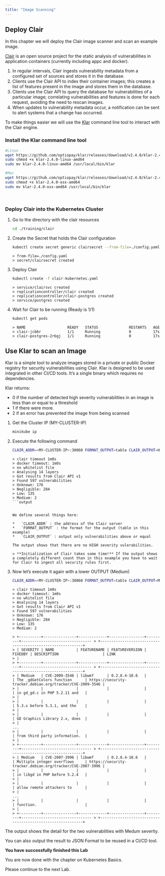 ```yaml
---
title: "Image Scanning"
---
```




## Deploy Clair

In this chapter we will deploy the Clair image scanner and scan an example image.

[Clair](https://github.com/quay/clair) is an open source project for the static analysis of vulnerabilities in application containers (currently including appc and docker).

1.  In regular intervals, Clair ingests vulnerability metadata from a configured set of sources and stores it in the database.
2.  Clients use the Clair API to index their container images; this creates a list of features present in the image and stores them in the database.
3.  Clients use the Clair API to query the database for vulnerabilities of a particular image; correlating vulnerabilities and features is done for each request, avoiding the need to rescan images.
4.  When updates to vulnerability metadata occur, a notification can be sent to alert systems that a change has occurred.

To make things easier we will use the [Klar](https://github.com/optiopay/klar) command line tool to interact with the Clair engine.

### Install the Klar command line tool

```bash
#Linux
wget https://github.com/optiopay/klar/releases/download/v2.4.0/klar-2.4.0-linux-amd64
sudo chmod +x klar-2.4.0-linux-amd64
sudo mv klar-2.4.0-linux-amd64 /usr/local/bin/klar

#Mac
wget https://github.com/optiopay/klar/releases/download/v2.4.0/klar-2.4.0-osx-amd64
sudo chmod +x klar-2.4.0-osx-amd64
sudo mv klar-2.4.0-osx-amd64 /usr/local/bin/klar
```    

​

### Deploy Clair into the Kubernetes Cluster

1.  Go to the directory with the clair resources
    
    ```bash
    cd ./training/clair
    ```        	
        
    
2.  Create the Secret that holds the Clair configuration
    
    ```bash
    kubectl create secret generic clairsecret --from-file=./config.yaml
    ```        	
        
    ```output
    > from-file=./config.yaml
    > secret/clairsecret created
    ```        
    
3.  Deploy Clair
    
    ```bash
    kubectl create -f clair-kubernetes.yaml
    ```        	
        
    ```output
    > service/clairsvc created
    > replicationcontroller/clair created
    > replicationcontroller/clair-postgres created
    > service/postgres created
    ```

    
4.  Wait for Clair to be running (Ready is 1/1)
    
    ```bash
    kubectl get pods
    ```        	
        
    ```output
    > NAME                   READY   STATUS              RESTARTS   AGE
    > clair-jcb6r            1/1     Running             0          17s
    > clair-postgres-2rbgj   1/1     Running             0          17s
    ```        
    

## Use Klar to scan an Image

Klar is a simple tool to analyze images stored in a private or public Docker registry for security vulnerabilities using Clair. Klar is designed to be used integrated in other CI/CD tools. It’s a single binary which requires no dependencies.

Klar returns:

*   0 if the number of detected high severity vulnerabilities in an image is less than or equal to a threshold
*   1 if there were more.
*   2 if an error has prevented the image from being scanned

1.  Get the Cluster IP (MY-CLUSTER-IP)
        
    
    ```bash
    minikube ip
    ```        	
        
    
        
    
2.  Execute the following command
    
    ```bash
    CLAIR_ADDR=<MY-CLUSTER-IP>:30060 FORMAT_OUTPUT=table CLAIR_OUTPUT=High klar niklaushirt/k8sdemo:1.0.1 	
    ```
    
    ```output
    > clair timeout 1m0s
    > docker timeout: 1m0s
    > no whitelist file
    > Analysing 14 layers
    > Got results from Clair API v1
    > Found 597 vulnerabilities
    > Unknown: 176
    > Negligible: 284
    > Low: 135
    > Medium: 2
    ```output
        
    
    We define several things here:
    
    *   `CLAIR_ADDR` : the address of the Clair server
    *   `FORMAT_OUTPUT` : the format for the output (table in this example)
    *   `CLAIR_OUTPUT` : output only vulnerabilities above or equal
    
    The output shows that there are no HIGH severity vulerabilities.
    
    > **Initialization of Clair takes some time!** If the output shows a completely different count than in this example you have to wait for Clair to ingest all security rules first.
    
3.  Now let’s execute it again with a lower OUTPUT (Medium)
    
    ```bash
    CLAIR_ADDR=<MY-CLUSTER-IP>:30060 FORMAT_OUTPUT=table CLAIR_OUTPUT=Medium klar niklaushirt/k8sdemo:1.0.1
    ```        	
        
    ```output
    > clair timeout 1m0s
    > docker timeout: 1m0s
    > no whitelist file
    > Analysing 14 layers
    > Got results from Clair API v1
    > Found 597 vulnerabilities
    > Unknown: 176
    > Negligible: 284
    > Low: 135
    > Medium: 2
    
    > +----------+---------------+-------------+----------------+---------+--------------------------------	> +-----------------------------------------------------------+
    > | SEVERITY | NAME          | FEATURENAME | FEATUREVERSION | FIXEDBY | DESCRIPTION                    | LINK                                                      	> |
    > +----------+---------------+-------------+----------------+---------+--------------------------------	> +-----------------------------------------------------------+
    > | Medium   | CVE-2009-3546 | libwmf      | 0.2.8.4-10.6   |         | The _gdGetColors function      | https://security-tracker.debian.org/tracker/CVE-2009-3546 |
    > |          |               |             |                |         | in gd_gd.c in PHP 5.2.11 and   |                                                           	> |
    > |          |               |             |                |         | 5.3.x before 5.3.1, and the    |                                                           	> |
    > |          |               |             |                |         | GD Graphics Library 2.x, does  |                                                           	> |
    ...
    > |          |               |             |                |         | from third party information.  |                                                           	> |
    > +----------+---------------+-------------+----------------+---------+--------------------------------	> +-----------------------------------------------------------+
    > | Medium   | CVE-2007-3996 | libwmf      | 0.2.8.4-10.6   |         | Multiple integer overflows     | https://security-tracker.debian.org/tracker/CVE-2007-3996 |
    > |          |               |             |                |         | in libgd in PHP before 5.2.4   |                                                           	> |
    > |          |               |             |                |         | allow remote attackers to      |                                                           	> |
    ...
    > |          |               |             |                |         | function.                      |                                                           	> |
    > +----------+---------------+-------------+----------------+---------+--------------------------------	> +-----------------------------------------------------------+
    ```    
        
    

The output shows the detail for the two vulnerabilities with Medum severity.

You can also output the result to JSON Format to be reused in a CI/CD tool.



<InlineNotification kind="success">

**You have successfully finished this Lab**

You are now done with the chapter on Kubernetes Basics.

Please continue to the next Lab.

</InlineNotification>
